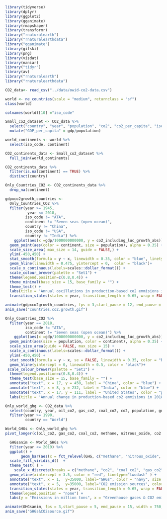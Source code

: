 ```r
library(tidyverse)
library(dplyr)
library(ggplot2)
library(gganimate)
library(rmapshaper)
library(transformr)
library("rnaturalearth")
library("rnaturalearthdata")
library("gganimate")
library(gifski)
library(png)
library(visdat)
library(naniar)
library("tidyr")
library(av)
library("rnaturalearth")
library("rnaturalearthdata")

CO2_data<- read_csv("../data/owid-co2-data.csv")

world <- ne_countries(scale = "medium", returnclass = "sf")
class(world)

colnames(world)[10] ="iso_code"
```


```r
Small_co2_dataset <- CO2_data %>% 
  select("country", "year", "population", "co2", "co2_per_capita", "iso_code", "gdp", "co2_per_capita", "co2_including_luc_growth_abs") %>%
  mutate("GDP_per_capita" = gdp/population)

world_continents <- world %>%
  select(iso_code, continent)
```

```r
CO2_continents_data <- Small_co2_dataset %>%
  full_join(world_continents)

CO2_continents_data %>%
  filter(is.na(continent) == TRUE) %>%
  distinct(country) 
```

```r
Only_Countries_CO2 <- CO2_continents_data %>%
  drop_na(continent)
```



```r
gdpxco2growth_countries <- 
  Only_Countries_CO2 %>%
  filter(year >= 1945,
          year <= 2018,
         iso_code != "ATA", 
         continent != "Seven seas (open ocean)",
         country != "China",
         iso_code != "USA",
         country != "India") %>%
    ggplot(aes(x =gdp/1000000000000, y = co2_including_luc_growth_abs)) +
  geom_point(aes(color = continent, size = population), alpha = 0.35) +
  scale_size_area( max_size = 14, guide = FALSE,) +
  ylim(-450,450) +
  stat_smooth(formula = y ~ x, linewidth = 0.35, color = "blue", linetype="dotdash", se = FALSE) +
  geom_hline(linewidth = 0.475, yintercept = 0,  color = "black")+
  scale_x_continuous(labels=scales::dollar_format()) +
  scale_colour_brewer(palette = "Set1") +
  theme(legend.position=c(0.8,0.4)) +
  theme_minimal(base_size = 15, base_family = "") +
  theme_test() +
  labs(title = 'Annual oscillations in production-based co2 emmisions in {closest_state}', x = "GDP in trillion", y= "Annual co2 emissions variation in million tons", subtitle = "Countries' population is represented by the size of each dot", alt = paste("Animated graph showing the annual difference of production-based CO2 emission in comparison to the previous year. Countries above the baseline 0 mean that they have emmited more CO2 than the previous recorded year, similarly, below the baseline means that the country has emmited less the current year. Three big outliers were removed to show more attention to the global trend without them, these three outliers (China, United States and India) massively impact the global trendline in blue. Without them, we can infer that rich countries seem to stay relative close to the baseline, whereas less wealthy countries present more variation because they tend to be impacted by economical and social instability affecting their emissions"), caption = "The outliers (China, United States and India) have been removed") +
  transition_states(states = year, transition_length = 0.65, wrap = FALSE)

```

```r
animate(gdpxco2growth_countries, fps = 3,start_pause = 12, end_pause = 20, width = 750, height = 450)
anim_save("countries.co2.growth.gif")
```

```r
Only_Countries_CO2 %>%
  filter(year == 2018,
         iso_code != "ATA", 
         continent != "Seven seas (open ocean)") %>%
    ggplot(aes(x =gdp/1000000000000, y = co2_including_luc_growth_abs)) +
  geom_point(aes(size = population, color = continent), alpha = 0.35) +
  scale_size_area(guide = FALSE, max_size = 15) +
  scale_x_continuous(labels=scales::dollar_format()) +
  ylim(-450,450) +
  stat_smooth(formula = y ~ x, se = FALSE, linewidth = 0.35, color = "blue", linetype="dotdash") +
  geom_hline(yintercept = 0, linewidth = 0.5, color = "black")+
 scale_colour_brewer(palette = "Set1") +
  theme(legend.position=c(0.8,0.4)) +
  theme_test(base_size = 15, base_family = "") +
  annotate("text", x = 17, y = 450, label = "China", color = "blue") +
  annotate("text", x = 8, y = 232, label = "India", color = "blue") +
  annotate("text", x = 17, y = 111, label = "United States", color = "purple") +
  labs(title = 'Annual change in production-based co2 emmisions in 2018', x = "GDP in trillion", y= "Annual production-based co2 emissions", subtitle = "Countries' population is represented by the size of each dot", alt = paste("Graph showing the annual difference of production-based CO2 emission in 2018 in respect to 2017. Countries above the baseline 0 mean that they have emmited more CO2 than the previous recorded year, similarly, below the baseline means that the country has emmited less the current year. Conspicously we can denote three big outliers in both axys: China, United States, and India. The three biggest pollutors are also the three wealthiest countries.The global blue trendline has been skewed upwards due to these ourliers, showing that globally we emmited more than last year by hundreds of million tons")) 
```



```r
Only_world_ghg <- CO2_data %>%
  select(country, year, oil_co2, gas_co2, coal_co2, co2, population, gdp, methane, nitrous_oxide, total_ghg_excluding_lucf,) %>%
  filter(year >= 1990,
         country == "World")
```

```r
World_GHGs <- Only_world_ghg %>%
pivot_longer(c(oil_co2, gas_co2, coal_co2, methane, nitrous_oxide, co2 ), names_to = "GHG", values_to = "GHG_emissions")
```


```r
  GHGsanim <- World_GHGs %>%
  filter(year <= 2019) %>%
  ggplot() +
       geom_bar(aes(x = fct_relevel(GHG, c("methane", "nitrous_oxide", "co2" )), y = GHG_emissions, fill = GHG), stat="identity", width=0.75, color="white", position ="dodge") +
  scale_fill_viridis_d()  +
  theme_test( ) +
    scale_x_discrete(breaks = c("methane", "co2", "coal_co2", "gas_co2",  "nitrous_oxide", "oil_co2" ) , labels = c("Methane"," Total CO2", "Coal", "Natural Gas",  "Nitous Oxide", "Oil" )) +
  geom_vline(xintercept = 3.5, color = "red", linetype="twodash" ) +
  annotate("text", x = 1,  y=35000, label="GHGs", color = "navy", size = 3.5) +
  annotate("text", x = 5,  y=35000, label="CO2 emission sources", color = "navy", size = 3.5)+
  transition_states(states = year, transition_length = 0.65, wrap = FALSE) +
  theme(legend.position = "none") +
  labs(y = "Emissions in million tons", x = "Greenhouse gases & CO2 emission sources", title = "Global emmisions per greenhouse gas and per co2 source in {closest_state}", alt = "Animation of bar graph showing global annual emissions since 1990 to 2019 depending on the greenhouse gas, or source of CO2. The graph is divided into two sections, left hand for GHGs and right hand for CO2 sources, both divided by a red dashline. The global trends increase steadily in 1990s, but once we enter the new millenium, the rate of growth increases, more noticibly in CO2 and coal emissions. China can be attributed to the increasing rate in CO2 and coal, as they have supply their high-demanded electricity with burning the dirtiest co2 source of all: coal. This also shows that instead of moving away from dirty and non-renewable sources of electricity like coal or oil, we are instead increasing our emissions at a concerning rate.") 
```

```r
animate(GHGsanim, fps = 3,start_pause = 5, end_pause = 15, width = 750, height = 450)
anim_save("GHGs&CO2source.gif")
```




